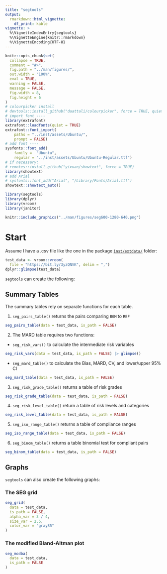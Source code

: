 ```yaml
---
title: "segtools"
output: 
  rmarkdown::html_vignette:
    df_print: kable
vignette: >
  %\VignetteIndexEntry{segtools}
  %\VignetteEngine{knitr::rmarkdown}
  %\VignetteEncoding{UTF-8}
---
```



```r
knitr::opts_chunk$set(
  collapse = TRUE,
  comment = "#>",
  fig.path = "../man/figures/",
  out.width = "100%",
  eval = TRUE,
  warning = FALSE,
  message = FALSE,
  fig.width = 8,
  fig.height = 6
)
# colourpicker install
# devtools::install_github("daattali/colourpicker", force = TRUE, quiet = TRUE)
# import font ----
library(extrafont)
extrafont::loadfonts(quiet = TRUE)
extrafont::font_import(
    paths = "../inst/assets/Ubuntu/",
    prompt = FALSE)
# add font ----
sysfonts::font_add(
    family =  "Ubuntu", 
    regular = "../inst/assets/Ubuntu/Ubuntu-Regular.ttf")
# if necessary: 
# remotes::install_github("yixuan/showtext", force = TRUE)
library(showtext)
# add Arial
# sysfonts::font_add("Arial", "/Library/Fonts/Arial.ttf")
showtext::showtext_auto()
```

```r
library(segtools)
library(dplyr)
library(vroom)
library(janitor)
```

```r
knitr::include_graphics("../man/figures/seg600-1280-640.png")
```


# Start

Assume I have a .csv file like the one in the package  [`inst/extdata/`](https://github.com/mjfrigaard/segtools/tree/main/inst/extdata) folder:

```r
test_data <- vroom::vroom(
  file = "https://bit.ly/3yzQNVK", delim = ",")
dplyr::glimpse(test_data)
```

`segtools` can create the following:

## Summary Tables 

The summary tables rely on separate functions for each table. 

1. `seg_pairs_table()` returns the pairs comparing `BGM` to `REF`

```r
seg_pairs_table(data = test_data, is_path = FALSE)
```


2. The MARD table requires two functions: 

  - `seg_risk_vars()` to calculate the intermediate risk variables  
    
```r
seg_risk_vars(data = test_data, is_path = FALSE) |> glimpse()
```

  
  - `seg_mard_table()` to calculate the Bias, MARD, CV, and lower/upper 95% CI 
    
```r
seg_mard_table(data = test_data, is_path = FALSE)
```
    
3. `seg_risk_grade_table()` returns a table of risk grades 

```r
seg_risk_grade_table(data = test_data, is_path = FALSE)
```


4. `seg_risk_level_table()` return a table of risk levels and categories

```r
seg_risk_level_table(data = test_data, is_path = FALSE)
```


5. `seg_iso_range_table()` returns a table of compliance ranges 

```r
seg_iso_range_table(data = test_data, is_path = FALSE)
```

6. `seg_binom_table()` returns a table binomial test for compliant pairs

```r
seg_binom_table(data = test_data, is_path = FALSE)
```

## Graphs 

`segtools` can also create the following graphs:

### The SEG grid

```r
seg_grid(
  data = test_data,
  is_path = FALSE,
  alpha_var = 3 / 4,
  size_var = 2.5,
  color_var = "gray85"
)
```

### The modified Bland-Altman plot

```r
seg_modba(
  data = test_data,
  is_path = FALSE
)
```
